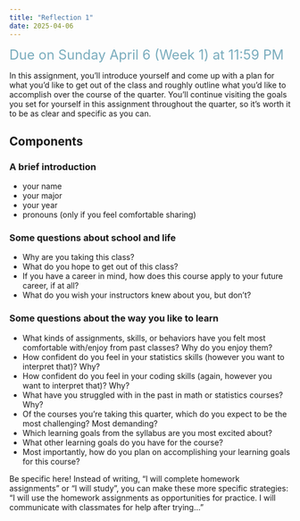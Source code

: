 ```yaml
---
title: "Reflection 1"
date: 2025-04-06
---
```


[Due on Sunday April 6 (Week 1) at 11:59 PM]{style="color: #79ACBD; font-size: 24px;"}

In this assignment, you’ll introduce yourself and come up with a plan for what you’d like to get out of the class and roughly outline what you’d like to accomplish over the course of the quarter. You’ll continue visiting the goals you set for yourself in this assignment throughout the quarter, so it’s worth it to be as clear and specific as you can.  

## Components

### A brief introduction
- your name  
- your major
- your year  
- pronouns (only if you feel comfortable sharing)  

### Some questions about school and life
- Why are you taking this class?  
- What do you hope to get out of this class?  
- If you have a career in mind, how does this course apply to your future career, if at all?  
- What do you wish your instructors knew about you, but don’t?

### Some questions about the way you like to learn
- What kinds of assignments, skills, or behaviors have you felt most comfortable with/enjoy from past classes? Why do you enjoy them?  
- How confident do you feel in your statistics skills (however you want to interpret that)? Why?  
- How confident do you feel in your coding skills (again, however you want to interpret that)? Why?  
- What have you struggled with in the past in math or statistics courses? Why?  
- Of the courses you’re taking this quarter, which do you expect to be the most challenging? Most demanding?  
- Which learning goals from the syllabus are you most excited about?  
- What other learning goals do you have for the course?  
- Most importantly, how do you plan on accomplishing your learning goals for this course?

:::{.callout-note}
Be specific here! Instead of writing, “I will complete homework assignments” or “I will study”,  you can make these more specific strategies: “I will use the homework assignments as opportunities for practice. I will communicate with classmates for help after trying...”
:::

